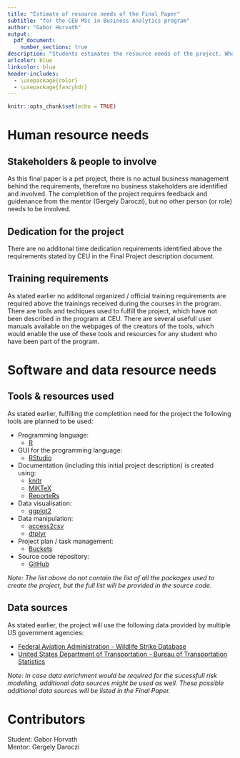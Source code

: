 ```yaml
---
title: "Estimate of resource needs of the Final Paper"
subtitle: "for the CEU MSc in Business Analytics program"
author: "Gabor Horvath"
output: 
  pdf_document:
    number_sections: true
description: "Students estimates the resource needs of the project. Who needs to be involved? What time do they need to devote to the project? Any new software or data needs to purchased?"
urlcolor: blue
linkcolor: blue
header-includes:
  - \usepackage{color}
  - \usepackage{fancyhdr}
---
```

\pagenumbering{gobble}
\newpage
\pagenumbering{arabic}
\pagestyle{fancy}
\fancyhf{}
\fancyhead[C]{\thetitle}
\fancyfoot[C]{\thepage}
\renewcommand{\footrulewidth}{0.4pt}
```r
knitr::opts_chunk$set(echo = TRUE)
```

# Human resource needs

## Stakeholders & people to involve

As this final paper is a pet project, there is no actual business management behind the requirements, therefore no business stakeholders are identified and involved. The completition of the project requires feedback and guidenance from the mentor (Gergely Daroczi), but no other person (or role) needs to be involved.

## Dedication for the project

There are no additonal time dedication requirements identified above the requirements stated by CEU in the Final Project description document.

## Training requirements

As stated earlier no additonal organized / official training requirements are required above the trainings received during the courses in the program. There are tools and techiques used to fulfill the project, which have not been described in the program at CEU. There are several usefull user manuals available on the webpages of the creators of the tools, which would enable the use of these tools and resources for any student who have been part of the program.


# Software and data resource needs


## Tools & resources used

As stated earlier, fulfilling the completition need for the project the following tools are planned to be used:

* Programming language:
    + [R](https://www.r-project.org/)
* GUI for the programming language:
    + [RStudio](https://www.rstudio.com/)
* Documentation (including this initial project description) is created using:
    + [knitr](https://yihui.name/knitr/)
    + [MiKTeX](https://miktex.org/)
    + [ReporteRs](https://cran.r-project.org/web/packages/ReporteRs/index.html)
* Data visualisation:
    + [ggplot2](http://ggplot2.org/)
* Data manipulation:
    + [access2csv](https://github.com/AccelerationNet/access2csv)
    + [dtplyr](https://cran.r-project.org/web/packages/dtplyr/index.html)
* Project plan / task management:
    + [Buckets](https://www.buckets.co/)
* Source code repository:
    + [GitHub](https://github.com/)

*Note: The list above do not contain the list of all the packages used to create the project, but the full list will be provided in the source code.*

## Data sources

As stated earlier, the project will use the following data provided by multiple US government agencies:

* [Federal Aviation Administration - Wildlife Strike Database](http://wildlife.faa.gov/)
* [United States Department of Transportation - Bureau of Transportation Statistics](https://www.bts.gov/)

*Note: In case data enrichment would be required for the sucessfull risk modelling, additional data sources might be used as well. These possible additional data sources will be listed in the Final Paper.*

# Contributors

Student: Gabor Horvath  
Mentor: Gergely Daroczi
